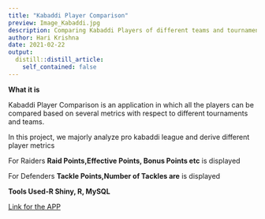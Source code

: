 ```yaml
---
title: "Kabaddi Player Comparison"
preview: Image_Kabaddi.jpg
description: Comparing Kabaddi Players of different teams and tournaments based on important metrics
author: Hari Krishna
date: 2021-02-22
output:
  distill::distill_article:
    self_contained: false
---
```


**What it is**

Kabaddi Player Comparison is an application in which all the players can be compared based on several metrics with respect to different tournaments and teams.

In this project, we majorly analyze pro kabaddi league and derive different player metrics

For Raiders **Raid Points,Effective Points, Bonus Points etc** is displayed

For Defenders **Tackle Points,Number of Tackles are** is displayed

**Tools Used-R Shiny, R, MySQL**

[Link for the APP](https://harikrishna19.shinyapps.io/Player_Profiling_Kabaddi/)
